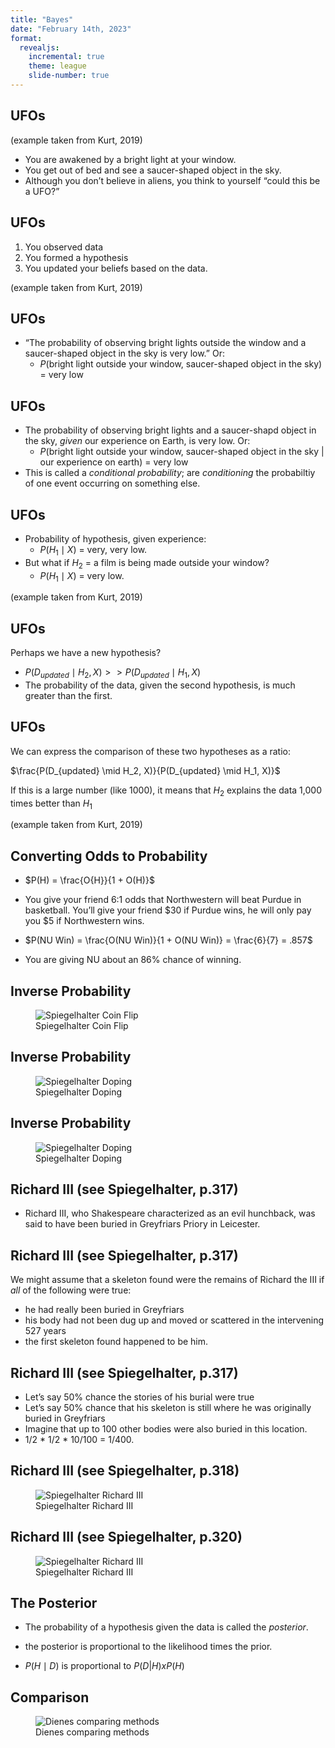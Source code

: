 ```yaml
---
title: "Bayes" 
date: "February 14th, 2023"
format: 
  revealjs:
    incremental: true
    theme: league
    slide-number: true
---
```


## UFOs 

(example taken from Kurt, 2019)

- You are awakened by a bright light at your window. 
- You get out of bed and see a saucer-shaped object in the sky.
- Although you don't believe in aliens, you think to yourself "could this be a UFO?"

## UFOs 

1. You observed data
2. You formed a hypothesis
3. You updated your beliefs based on the data.


(example taken from Kurt, 2019)

## UFOs

- "The probability of observing bright lights outside the window and a saucer-shaped object in the sky is very low." Or:
  - $P$(bright light outside your window, saucer-shaped object in the sky) = very low

## UFOs

- The probability of observing bright lights and a saucer-shapd object in the sky, _given_ our experience on Earth, is very low. Or:
  - $P$(bright light outside your window, saucer-shaped object in the sky | our experience on earth) = very low

- This is called a _conditional probability_; are _conditioning_ the probabiltiy of one event occurring on something else.

## UFOs

- Probability of hypothesis, given experience:
  - $P(H_1 \mid X)$ = very, very low.

- But what if $H_2$ = a film is being made outside your window?
  - $P(H_1 \mid X)$ = very low.

(example taken from Kurt, 2019)

## UFOs

Perhaps we have a new hypothesis?

- $P(D_{updated} \mid H_2, X) >> P(D_{updated} \mid H_1, X)$
- The probability of the data, given the second hypothesis, is much greater than the first.


## UFOs

We can express the comparison of these two hypotheses as a ratio:

$\frac{P(D_{updated} \mid H_2, X)}{P(D_{updated} \mid H_1, X)}$

If this is a large number (like 1000), it means that $H_2$ explains the data 1,000 times better than $H_1$

(example taken from Kurt, 2019)


## Converting Odds to Probability

- $P(H) = \frac{O{H}}{1 + O(H)}$

- You give your friend 6:1 odds that Northwestern will beat Purdue in basketball. You'll give your friend $30 if Purdue wins, he will only pay you $5 if Northwestern wins.

- $P(NU Win) = \frac{O(NU Win)}{1 + O(NU Win)} = \frac{6}{7} = .857$

- You are giving NU about an 86% chance of winning.

## Inverse Probability

![Spiegelhalter Coin Flip](../images/spiegelhalter-coin.png)

## Inverse Probability

![Spiegelhalter Doping](../images/spiegelhalter-doping1.png)

## Inverse Probability

![Spiegelhalter Doping](../images/spiegelhalter-doping2.png)


## Richard III (see Spiegelhalter, p.317)

- Richard III, who Shakespeare characterized as an evil hunchback, was said to have been buried in Greyfriars Priory in Leicester.

## Richard III (see Spiegelhalter, p.317)

We might assume that a skeleton found were the remains of Richard the III if _all_ of the following were true:

- he had really been buried in Greyfriars
- his body had not been dug up and moved or scattered in the intervening 527 years
- the first skeleton found happened to be him. 

## Richard III (see Spiegelhalter, p.317)

- Let's say 50% chance the stories of his burial were true
- Let's say 50% chance that his skeleton is still where he was originally buried in Greyfriars
- Imagine that up to 100 other bodies were also buried in this location.
- 1/2 * 1/2 * 10/100 = 1/400.


## Richard III (see Spiegelhalter, p.318)

![Spiegelhalter Richard III](../images/spiegelhalter-richard3.png)


## Richard III (see Spiegelhalter, p.320)

![Spiegelhalter Richard III](../images/spiegelhalter-likelihood-ratios.png)


## The Posterior

- The probability of a hypothesis given the data is called the _posterior_.

- the posterior is proportional to the likelihood times the prior.

- $P(H \mid D)$ is proportional to $P(D|H) x P(H)$

## Comparison

![Dienes comparing methods](../images/dienes-bayes-np.png)

